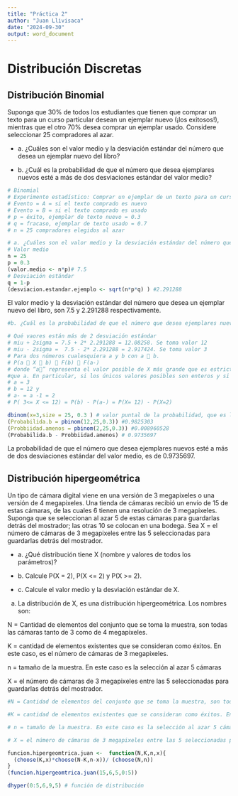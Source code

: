 ```yaml
---
title: "Práctica 2"
author: "Juan Llivisaca"
date: "2024-09-30"
output: word_document
---
```


# Distribución Discretas

## Distribución Binomial

Suponga que 30% de todos los estudiantes que tienen que comprar un texto para un curso particular desean un ejemplar nuevo (¡los exitosos!), mientras que el otro 70% desea comprar un ejemplar usado. Considere seleccionar 25 compradores al azar.

-   a\. ¿Cuáles son el valor medio y la desviación estándar del número que desea un ejemplar nuevo del libro?

-   b\. ¿Cuál es la probabilidad de que el número que desea ejemplares nuevos esté a más de dos desviaciones estándar del valor medio?

```r
# Binomial 
# Experimento estadístico: Comprar un ejemplar de un texto para un curso particular.
# Evento = A = si el texto comprado es nuevo 
# Evento = B = si el texto comprado es usado 
# p = éxito, ejemplar de texto nuevo = 0.3
# q = fracaso, ejemplar de texto usado = 0.7
# n = 25 compradores elegidos al azar

# a. ¿Cuáles son el valor medio y la desviación estándar del número que desea un ejemplar nuevo del libro? 
# Valor medio 
n = 25
p = 0.3
(valor.medio <- n*p)# 7.5
# Desviación estándar
q = 1-p
(desviacion.estandar.ejemplo <- sqrt(n*p*q) ) #2.291288
```

El valor medio y la desviación estándar del número que desea un ejemplar nuevo del libro, son 7.5 y 2.291288 respectivamente.

```r
#b. ¿Cuál es la probabilidad de que el número que desea ejemplares nuevos esté a más de dos desviaciones estándar del valor medio?

# Qué vaores están más de 2 desviación estándar
# miu + 2sigma = 7.5 + 2* 2.291288 = 12.08258. Se toma valor 12
# miu - 2sigma =  7.5 - 2* 2.291288 = 2.917424. Se toma valor 3
# Para dos números cualesquiera a y b con a  b. 
# P(a  X  b)  F(b)  F(a-)
# donde “a” representa el valor posible de X más grande que es estrictamente menor
#que a. En particular, si los únicos valores posibles son enteros y si a y b son #enteros, entonces
# a = 3
# b = 12 y
# a- = a -1 = 2
# P( 3<= X <= 12) = P(b) - P(a-) = P(X= 12) - P(X=2)

dbinom(x=3,size = 25, 0.3 ) # valor puntal de la probabilidad, que es la función de distribución de probabilidades
(Probabilida.b = pbinom(12,25,0.3)) #0.9825303
(Probbiidad.amenos = pbinom(2,25,0.3)) #0.008960528
(Probabilida.b - Probbiidad.amenos) # 0.9735697

```

La probabilidad de que el número que desea ejemplares nuevos esté a más de dos desviaciones estándar del valor medio, es de 0.9735697.

## Distribución hipergeométrica

Un tipo de cámara digital viene en una versión de 3 megapixeles o una versión de 4 megapixeles. Una tienda de cámaras recibió un envío de 15 de estas cámaras, de las cuales 6 tienen una resolución de 3 megapixeles. Suponga que se seleccionan al azar 5 de estas cámaras para guardarlas detrás del mostrador; las otras 10 se colocan en una bodega. Sea X = el número de cámaras de 3 megapixeles entre las 5 seleccionadas para guardarlas detrás del mostrador.

-   a\. ¿Qué distribución tiene X (nombre y valores de todos los parámetros)?

-   b\. Calcule P(X = 2), P(X \<= 2) y P(X \>= 2).

-   c\. Calcule el valor medio y la desviación estándar de X.

a) La distribución de X, es una distribución hipergeométrica. Los nombres son:

N = Cantidad de elementos del conjunto que se toma la muestra, son todas las cámaras tanto de 3 como de 4 megapixeles.

K = cantidad de elementos existentes que se consideran como éxitos. En este caso, es el número de cámaras de 3 megapixeles.

n = tamaño de la muestra. En este caso es la selección al azar 5 cámaras

X = el número de cámaras de 3 megapixeles entre las 5 seleccionadas para guardarlas detrás del mostrador.

```r
#N = Cantidad de elementos del conjunto que se toma la muestra, son todas las cámaras tanto de 3 como de 4 megapixeles. 

#K = cantidad de elementos existentes que se consideran como éxitos. En este caso, es el número de cámaras de 3 megapixeles. 

# n = tamaño de la muestra. En este caso es la selección al azar 5 cámaras

# X = el número de cámaras de 3 megapixeles entre las 5 seleccionadas para guardarlas detrás del mostrador.

funcion.hipergeomtrica.juan <-  function(N,K,n,x){
  (choose(K,x)*choose(N-K,n-x))/ (choose(N,n))
}
(funcion.hipergeomtrica.juan(15,6,5,0:5))

dhyper(0:5,6,9,5) # función de distribución 



```
